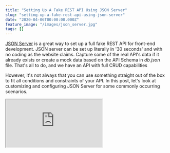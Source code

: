 ```yaml
---
title: "Setting Up A Fake REST API Using JSON Server"
slug: "setting-up-a-fake-rest-api-using-json-server"
date: "2020-04-06T00:00:00.000Z"
feature_image: "/images/json_server.jpg"
tags: []
---
```


[JSON Server](https://github.com/typicode/json-server) is a great way to set up a full fake REST API for front-end development. JSON server can be set up literally in '30 seconds' and with no coding as the website claims. Capture some of the real API's data if it already exists or create a mock data based on the API Schema in _db.json_ file. That's all to do, and we have an API with full CRUD capabilities

However, it's not always that you can use something straight out of the box to fit all conditions and constraints of your API. In this post, let's look at customizing and configuring JSON Server for some commonly occurring scenarios.

<iframe src="https://www.youtube.com/embed/yq0S2f3k9zY" />

Setting up JSON Server
----------------------

JSON Server can be [used as a module](https://github.com/typicode/json-server#module) in combination with the other Express middlewares when it needs to be customized. JSON server is built over [Express, a web framework for Node.js](https://expressjs.com/). To set it up as a module add a _server.js_ file to your repository with the below setup code as from the docs.

    // server.js
    const jsonServer = require("json-server");
    const server = jsonServer.create();
    const router = jsonServer.router("db.json");
    const middlewares = jsonServer.defaults();
    
    server.use(middlewares);
    
    // Have all URLS prefixed with a /api
    server.use(
      jsonServer.rewriter({
        "/api/*": "/$1",
      })
    );
    
    server.use(router);
    server.listen(5000, () => {
      console.log("JSON Server is running");
    });
    

Start up the server using '**_node server.js_**'.

Mostly I have my API's behind the '/api' route. Add a rewriter rule to redirect all calls with '/api/\*' to the root '/$1'. The '$1' represents all that is captures by the '\_'. E.g., A call to 'localhost:5000/api/quotes' will now be redirected as 'localhost:5000/quotes' where the JSON server has all the data available through the db.json file.

### Setting up and Organizing Mock Data

When using a JSON file (db.json) as the mock data source, any changes made using POST, PATCH, PUT, DELETE etc updates the JSON file. Most likely, you will be using source control (if not you should), and this means reverting the changes to the db.json file every time. I don't like doing this, so I decided to move my mock data as an in-memory JSON object.

The router function takes in a source that is _either a path to a JSON file (e.g. `'db.json'`) or an object in memory_. Using an in-memory object also allows organizing our mock data into separate files. I have all my mock data [under one folder](https://github.com/rahulpnath/quotes/tree/master/ui/mockApi/mockData) with an _index.js_ file that serves the in-memory object, as below.

    // index.js file under mockDate folder
    // quotes, users, products, branches etc are in other
    // files under the same folder
    
    const quotes = require("./quotes");
    const users = require("./users");
    const products = require("./products");
    const branches = require("./branches");
    
    module.exports = {
      quotes,
      users,
      products,
      branches,
    };
    

Pass the in-memory object to the router as below

    const data = require("./mockData");
    const router = jsonServer.router(data);
    

Since this is an in-memory object, any changes made to it are not persistent. Every time the server starts, it uses the same data served from the 'index.js' file above.

Summary and Detail View Endpoints
---------------------------------

Another common scenario is to have a list view and a detailed view of the resources. E.g., We have a list of quotes, and clicking any will open the detailed view. The data representation for the detail and list view are often different.

    '/api/quotes'  -> Returns list of Quote Summary
    '/api/quotes/:id' -> Returns Quote Details
    

By overriding the render method of the router, we can format the data separately for the list view and the detail view. Below I intercept the response if the route matches the list API endpoint and transform the data into the summary format.

    router.render = (req, res) => {
      let data = res.locals.data;
    
      if (url === "/api/quotes" && req.method === "GET") {
        data = data.map(toQuoteSummary);
      }
      res.jsonp(data);
    };
    
    const toQuoteSummary = (quote) => ({
      id: quote.id,
      scenarios: quote.scenarios,
      quoteNumber: quote.quoteNumber,
      statusCode: quote.statusCode,
      lastModifiedAt: quote.lastModifiedAt,
      customerName: quote.customer && quote.customer.name,
      mobilePhoneDescription: quote.mobilePhone && quote.mobilePhone.serialNo,
    });
    

JSON Server delivers what it promises and is easy to set up and customize. If you have the original API running, capture the API request to generate mock data. Strip out any sensitive or PII information [before checking it into source control](__GHOST_URL__/blog/keeping-sensitive-configuration-data-out-of-source-control/).

Here is an [example repository](https://github.com/rahulpnath/quotes), where I have been setting up a Fake API to drive a front-end application, cypress tests, and more.

Hope this helps you get started with JSON Server and mock your APIs.

_Photo by Taylor Vick on Unsplash https://unsplash.com/photos/M5tzZtFCOfs_